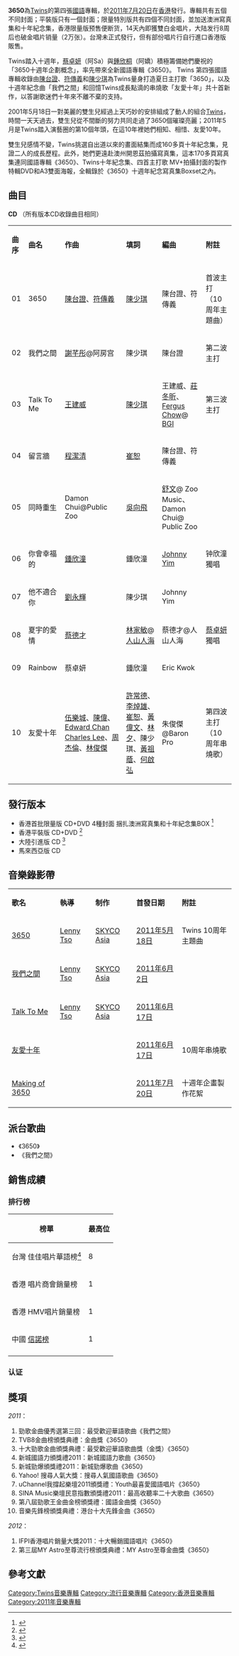 {{Infobox album <!-- See Wikipedia:WikiProject_Albums -->
| name       = 3650
| type       = [[專輯|專輯]]
| artist     = [[Twins|Twins]]
| cover      = Twins - 3650.jpg
<!-- 未知參數 | background = orange -->
| released   = [[2011年|2011年]][[7月20日|7月20日]]（香港限量特別版）<br />[[2011年|2011年]][[7月27日|7月27日]]（香港平裝版）<br />[[2011年|2011年]][[7月30日|7月30日]]（中國大陸版）
| recorded   = [[2011年|2011年]]
| genre      = [[國語流行音樂|國語流行音樂]]
| length     = 35分34秒
| label      = {{flagicon|HK}} [[英皇娛樂|英皇娛樂]] <br />{{flagicon|CHN}} [[天凱唱片|天凱唱片]]
| producer   = [[陳台證|陳台證]]、[[陳少琪|陳少琪]]、[[舒文_(音樂人)|舒文]]、[[莊冬昕|莊冬昕]]、[[人山人海|人山人海]]、[[Eric_Kwok|Eric Kwok]]
| prev_title = [[人人彈起_(Twins專輯)|人人彈起]]
| prev_year  = 2010
| next_title = [[2_Be_Free|2 Be Free]]
| next_year  = 2012
| misc       = 
}}
'''3650'''為[[Twins|Twins]]的第四張[[國語|國語]]專輯，於[[2011年|2011年]][[7月20日|7月20日]]在[[香港|香港]]發行。專輯共有五個不同封面；平裝版只有一個封面；限量特別版共有四個不同封面，並加送澳洲寫真集和十年紀念集，香港限量版预售便断货，14天內即獲雙白金唱片，大陆发行8周后也破金唱片销量（2万张）。台灣未正式發行，但有部份唱片行自行進口香港版販售。

Twins踏入十週年，[[蔡卓妍|蔡卓妍]]（阿Sa）與[[鍾欣桐|鍾欣桐]]（阿嬌）積極籌備她們慶祝的「3650十週年企劃概念」，率先帶來全新國語專輯《3650》。 Twins 第四張國語專輯收錄由[[陳台證|陳台證]]、[[符傳義|符傳義]]和[[陳少琪|陳少琪]]為Twins量身打造夏日主打歌「3650」，以及十週年紀念曲「我們之間」和回憶Twins成長點滴的串燒歌「友愛十年」共十首新作，以答謝歌迷們十年來不離不棄的支持。

2001年5月18日一對美麗的雙生兒經過上天巧妙的安排組成了動人的組合[[Twins|Twins]]，時間一天天過去，雙生兒從不間斷的努力共同走過了3650個璀璨亮麗；2011年5月是Twins踏入演藝圈的第10個年頭，在這10年裡她們相知、相惜、友愛10年。

雙生兒感情不變，Twins挑選自出道以來的畫面結集而成160多頁十年紀念集，見證二人的成長歷程。此外，她們更遠赴澳州開恩茲拍攝寫真集，這本170多頁寫真集連同國語專輯《3650》、Twins十年紀念集、四首主打歌 MV+拍攝封面的製作特輯DVD和A3雙面海報，全輯錄於《3650》十週年紀念寫真集Boxset之內。

== 曲目 ==
'''CD''' （所有版本CD收錄曲目相同）
{| class="wikitable"
|-
| '''曲序''' || '''曲名''' || '''作曲''' || '''填詞''' || '''編曲''' || '''附註'''
|-
| 01 || 3650 || [[陳台證|陳台證]]、[[符傳義|符傳義]] || [[陳少琪|陳少琪]] || 陳台證、符傳義 || 首波主打（10周年主題曲）
|-
| 02 || 我們之間 || [[謝芊彤|謝芊彤]]@阿房宫 || 陳少琪 || 陳台證 || 第二波主打 
|-
| 03 || Talk To Me || [[王建威|王建威]] || [[陳少琪|陳少琪]] || 王建威、[[莊冬昕|莊冬昕]]、[[Fergus_Chow|Fergus Chow]]@ [[BGI|BGI]] || 第三波主打
|-
| 04 || 留言牆 || [[程潔清|程潔清]] || [[崔恕|崔恕]] || 陳台證、符傳義 ||
|-
| 05 || 同時重生 || Damon Chui@Public Zoo  || [[吳向飛|吳向飛]]  || [[舒文_(音樂人)|舒文]]@ Zoo Music、Damon Chui@ Public Zoo  ||
|-
| 06 || 你會幸福的 || [[鍾欣潼|鍾欣潼]] || 鍾欣潼 || [[Johnny_Yim|Johnny Yim]] || 钟欣潼獨唱
|-
| 07 || 他不適合你 || [[劉永輝|劉永輝]] || 陳少琪 || Johnny Yim  ||
|-
| 08 || 夏宇的愛情 || [[蔡德才|蔡德才]]  || [[林家敏|林家敏]]@[[人山人海|人山人海]]  || 蔡德才@人山人海 || [[蔡卓妍|蔡卓妍]]獨唱
|-
| 09 || Rainbow || 蔡卓妍 || 鍾欣潼 || Eric Kwok ||
|-
| 10 || 友愛十年 ||[[伍樂城|伍樂城]]、[[陳偉|陳偉]]、[[Edward_Chan_Charles_Lee|Edward Chan Charles Lee]]、[[周杰倫|周杰倫]]、[[林俊傑|林俊傑]]  ||[[許常德|許常德]]、[[李焯雄|李焯雄]]、[[崔恕|崔恕]]、[[黃偉文|黃偉文]]、[[林夕|林夕]]、陳少琪、[[黃祖蔭|黃祖蔭]]、[[何啟弘|何啟弘]]  || 朱俊傑@Baron Pro || 第四波主打（10周年串燒歌）
|}
{{Tracklist
| collapsed = No
| headline  = DVD （香港版）

| title1    = 3650 MV

| title2    = 我們之間 MV

| title3    = Talk To Me MV

| title4    = 友愛10年 MV

| title5    = Making of 3650友愛10年

}}

==發行版本==
* 香港首批限量版 CD+DVD 4種封面 捆扎澳洲寫真集和十年紀念集BOX <ref>{{Cite web | url = http://www.yesasia.com/global/1024555157-0-0-0-zh_CN/info.html | publisher = yesasia.com | title = 3650 国语大碟(CD+DVD) + 澳洲写真集 + 十年纪念集 (限量特别版) | accessdate = 2013-10-23 | archive-date = 2020-07-17 | archive-url = https://web.archive.org/web/20200717201625/https://www.yesasia.com/global/1024555157-0-0-0-zh_CN/info.html | dead-url = no }}</ref>
* 香港平裝版 CD+DVD <ref>{{Cite web | url = http://www.yesasia.com/global/1024702927-0-0-0-zh_CN/info.html | publisher = yesasia.com | title = 3650 国语大碟 (CD+DVD) | accessdate = 2013-10-23 | archive-date = 2020-07-17 | archive-url = https://web.archive.org/web/20200717201630/https://www.yesasia.com/global/1024702927-0-0-0-zh_CN/info.html | dead-url = no }}</ref>
* 大陸引進版 CD <ref>{{Cite web | url = http://www.amazon.cn/dp/B005DJ71PK/ | publisher = Amazon.cn | title = TWINS:3650友爱十年 2011全新国语专辑(CD) | accessdate = 2013-10-23 | archive-date = 2020-07-17 | archive-url = https://web.archive.org/web/20200717201638/https://www.amazon.cn/dp/B005DJ71PK/ | dead-url = no }}</ref>
* 馬來西亞版 CD

== 音樂錄影帶  ==
{| class="wikitable"
|-
| '''歌名''' || '''執導''' || '''制作''' || '''首發日期''' || '''附註'''
|-
| [http://www.youtube.com/watch?v=MbVZia4u35E 3650]{{Wayback|url=http://www.youtube.com/watch?v=MbVZia4u35E |date=20200717201652 }} || [[Lenny_Tso|Lenny Tso]] || [[SKYCO_Asia|SKYCO Asia]] || [[2011年|2011年]][[5月18日|5月18日]] || Twins 10周年主題曲
|-
| [http://www.youtube.com/watch?v=syXhTxlfvRE 我們之間]{{Wayback|url=http://www.youtube.com/watch?v=syXhTxlfvRE |date=20200717201658 }} || [[Lenny_Tso|Lenny Tso]] || [[SKYCO_Asia|SKYCO Asia]] || [[2011年|2011年]][[6月2日|6月2日]] || 
|-
| [http://www.youtube.com/watch?v=Y_K3xyvIuRc Talk To Me]{{Wayback|url=http://www.youtube.com/watch?v=Y_K3xyvIuRc |date=20200717201703 }} || [[Lenny_Tso|Lenny Tso]] || [[SKYCO_Asia|SKYCO Asia]] || [[2011年|2011年]][[6月17日|6月17日]] || 
|-
| [http://www.youtube.com/watch?v=g1EpH-WQQdk 友愛十年]{{Wayback|url=http://www.youtube.com/watch?v=g1EpH-WQQdk |date=20140702141929 }}  ||  ||  || [[2011年|2011年]][[6月17日|6月17日]] || 10周年串燒歌
|-
| [http://www.youtube.com/watch?v=S4xNW2p4OLM Making of 3650]{{Wayback|url=http://www.youtube.com/watch?v=S4xNW2p4OLM |date=20200717201716 }}   ||  ||  || [[2011年|2011年]][[7月20日|7月20日]] || 十週年企畫製作花絮
|}

==派台歌曲==
*《3650》
*《我們之間》


== 銷售成績 ==
{{col-begin}}
{{col-2}}
=== 排行榜 ===

{|class="wikitable sortable plainrowheaders"
|-
!榜單
!最高位
|-
!scope="row"|台灣 佳佳唱片華語榜<ref>{{Cite web | url = http://www.ccr.com.tw/charts.php?c=W&t=1&CS=20110802 | publisher = 台灣佳佳唱片行 | title = 2011/08/02 ~ 2011/08/08 華語 | accessdate = 2013-10-23 | archive-date = 2020-07-17 | archive-url = https://web.archive.org/web/20200717201706/https://www.ccr.com.tw/charts.php?c=W&t=1&CS=20110802 | dead-url = no }}</ref>
|8
|-
!scope="row"|香港 唱片商會銷量榜
|1
|-
!scope="row"|香港 HMV唱片銷量榜
|1
|-
!scope="row"|中國 [[信諾榜|信諾榜]]
|1
|-
|}
{{col-2}}

=== 认证 ===
{{Certification Table Top}}
{{Certification Table Entry|type=album|region=Hong Kong|award=白金|number=2|salesamount=60,000}}
{{Certification Table Entry|type=album|region=中国大陆|award=金|salesamount=20,000}}

{{Certification Table Bottom}}
{{col-end}}




== 獎項 ==
''2011''：
# 勁歌金曲優秀選第三回：最受歡迎華語歌曲《我們之間》
# TVB8金曲榜頒獎典禮：金曲獎《3650》
# 十大勁歌金曲頒獎典禮：最受歡迎華語歌曲獎（金獎）《3650》
# 新城國語力頒獎禮2011：新城國語力歌曲《3650》
# 新城勁爆頒獎禮2011：新城勁爆歌曲《3650》
# Yahoo! 搜尋人氣大獎：搜尋人氣國語歌曲《3650》
# uChannel我撐起樂壇2011頒獎禮：Youth最喜愛國語唱片《3650》
# SINA Music樂壇民意指數頒獎禮2011：最高收聽率二十大歌曲《3650》
# 第八屆勁歌王金曲金榜頒獎禮：國語金曲獎《3650》
# 音樂先鋒榜頒獎典禮：港台十大先鋒金曲《3650》

''2012''：
# IFPI香港唱片銷量大獎2011：十大暢銷國語唱片《3650》
# 第三屆MY Astro至尊流行榜頒獎典禮：MY Astro至尊金曲獎《3650》

==參考文獻==
<div class="references-small">
<references></references>
</div>
{{Twins}}

[[Category:Twins音樂專輯|Category:Twins音樂專輯]]
[[Category:流行音樂專輯|Category:流行音樂專輯]]
[[Category:香港音樂專輯|Category:香港音樂專輯]]
[[Category:2011年音樂專輯|Category:2011年音樂專輯]]